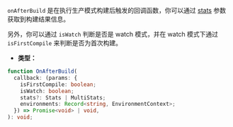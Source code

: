 `onAfterBuild` 是在执行生产模式构建后触发的回调函数，你可以通过 [stats](https://rspack.dev/zh/api/javascript-api/stats) 参数获取到构建结果信息。

另外，你可以通过 `isWatch` 判断是否是 watch 模式，并在 watch 模式下通过 `isFirstCompile` 来判断是否为首次构建。

- **类型：**

```ts
function OnAfterBuild(
  callback: (params: {
    isFirstCompile: boolean;
    isWatch: boolean;
    stats?: Stats | MultiStats;
    environments: Record<string, EnvironmentContext>;
  }) => Promise<void> | void,
): void;
```
